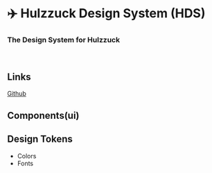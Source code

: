 
<Meta title="Introduction" />

# ✈️ Hulzzuck Design System (HDS)

### The Design System for Hulzzuck

<br />

## Links

[Github](https://github.com/YAPP-Github/26th-Web-Team-2-FE)

## Components(ui)

## Design Tokens

- Colors
- Fonts
